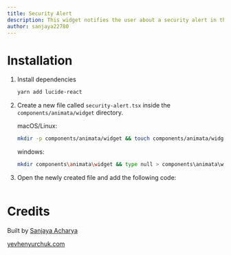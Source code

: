 ```yaml
---
title: Security Alert
description: This widget notifies the user about a security alert in the system.
author: sanjaya22780
---
```


<ComponentPreview name="widget-security-alert--docs" />

# Installation

1. Install dependencies

   ```bash
   yarn add lucide-react
   ```

2. Create a new file called `security-alert.tsx` inside the `components/animata/widget` directory.

   macOS/Linux:

   ```bash
   mkdir -p components/animata/widget && touch components/animata/widget/security-alert.tsx
   ```

   windows:

   ```bash
   mkdir components\animata\widget && type null > components\animata\widget\security-alert.tsx
   ```

3. Open the newly created file and add the following code:

```jsx file=<rootDir>/animata/widget/security-alert.tsx

```

# Credits

Built by [Sanjaya Acharya](https://github.com/acharya-sanjaya)

[yevhenyurchuk.com](https://yevhenyurchuk.com/)
